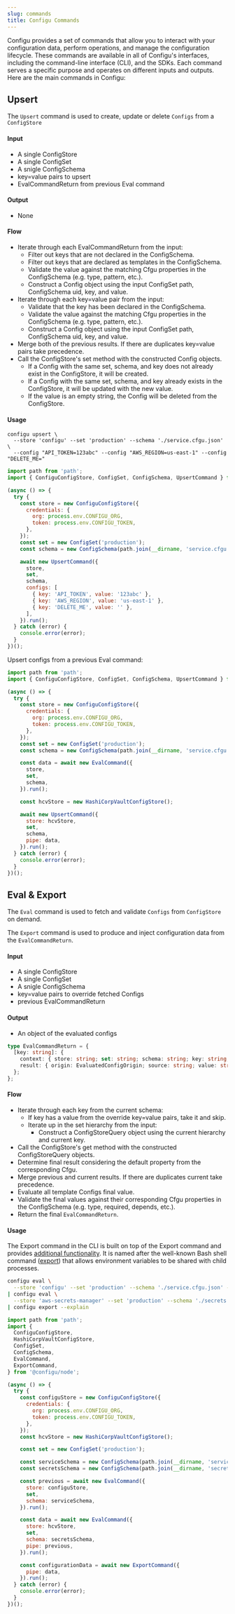 ```yaml
---
slug: commands
title: Configu Commands
---
```


Configu provides a set of commands that allow you to interact with your configuration data, perform operations, and manage the configuration lifecycle. These commands are available in all of Configu's interfaces, including the command-line interface (CLI), and the SDKs. Each command serves a specific purpose and operates on different inputs and outputs. Here are the main commands in Configu:

## Upsert

The `Upsert` command is used to create, update or delete `Configs` from a `ConfigStore`

#### Input

- A single ConfigStore
- A single ConfigSet
- A snigle ConfigSchema
- key=value pairs to upsert
- EvalCommandReturn from previous Eval command

#### Output

- None

#### Flow

- Iterate through each EvalCommandReturn from the input:
  - Filter out keys that are not declared in the ConfigSchema.
  - Filter out keys that are declared as templates in the ConfigSchema.
  - Validate the value against the matching Cfgu properties in the ConfigSchema (e.g. type, pattern, etc.).
  - Construct a Config object using the input ConfigSet path, ConfigSchema uid, key, and value.
- Iterate through each key=value pair from the input:
  - Validate that the key has been declared in the ConfigSchema.
  - Validate the value against the matching Cfgu properties in the ConfigSchema (e.g. type, pattern, etc.).
  - Construct a Config object using the input ConfigSet path, ConfigSchema uid, key, and value.
- Merge both of the previous results. If there are duplicates key=value pairs take precedence.
- Call the ConfigStore's set method with the constructed Config objects.
  - If a Config with the same set, schema, and key does not already exist in the ConfigStore, it will be created.
  - If a Config with the same set, schema, and key already exists in the ConfigStore, it will be updated with the new value.
  - If the value is an empty string, the Config will be deleted from the ConfigStore.

#### Usage

```shell
configu upsert \
  --store 'configu' --set 'production' --schema './service.cfgu.json' \
  --config "API_TOKEN=123abc" --config "AWS_REGION=us-east-1" --config "DELETE_ME="
```

```js
import path from 'path';
import { ConfiguConfigStore, ConfigSet, ConfigSchema, UpsertCommand } from '@configu/node';

(async () => {
  try {
    const store = new ConfiguConfigStore({
      credentials: {
        org: process.env.CONFIGU_ORG,
        token: process.env.CONFIGU_TOKEN,
      },
    });
    const set = new ConfigSet('production');
    const schema = new ConfigSchema(path.join(__dirname, 'service.cfgu.json'));

    await new UpsertCommand({
      store,
      set,
      schema,
      configs: [
        { key: 'API_TOKEN', value: '123abc' },
        { key: 'AWS_REGION', value: 'us-east-1' },
        { key: 'DELETE_ME', value: '' },
      ],
    }).run();
  } catch (error) {
    console.error(error);
  }
})();
```

Upsert configs from a previous Eval command:

```js
import path from 'path';
import { ConfiguConfigStore, ConfigSet, ConfigSchema, UpsertCommand } from '@configu/node';

(async () => {
  try {
    const store = new ConfiguConfigStore({
      credentials: {
        org: process.env.CONFIGU_ORG,
        token: process.env.CONFIGU_TOKEN,
      },
    });
    const set = new ConfigSet('production');
    const schema = new ConfigSchema(path.join(__dirname, 'service.cfgu.json'));

    const data = await new EvalCommand({
      store,
      set,
      schema,
    }).run();

    const hcvStore = new HashiCorpVaultConfigStore();

    await new UpsertCommand({
      store: hcvStore,
      set,
      schema,
      pipe: data,
    }).run();
  } catch (error) {
    console.error(error);
  }
})();
```

## Eval & Export

The `Eval` command is used to fetch and validate `Configs` from `ConfigStore` on demand.

The `Export` command is used to produce and inject configuration data from the `EvalCommandReturn`.

#### Input

- A single ConfigStore
- A single ConfigSet
- A snigle ConfigSchema
- key=value pairs to override fetched Configs
- previous EvalCommandReturn

#### Output

- An object of the evaluated configs

```ts
type EvalCommandReturn = {
  [key: string]: {
    context: { store: string; set: string; schema: string; key: string; cfgu: Cfgu };
    result: { origin: EvaluatedConfigOrigin; source: string; value: string };
  };
};
```

#### Flow

- Iterate through each key from the current schema:
  - If key has a value from the override key=value pairs, take it and skip.
  - Iterate up in the set hierarchy from the input:
    - Construct a ConfigStoreQuery object using the current hierarchy and current key.
- Call the ConfigStore's get method with the constructed ConfigStoreQuery objects.
- Determine final result considering the default property from the corresponding Cfgu.
- Merge previous and current results. If there are duplicates current take precedence.
- Evaluate all template Configs final value.
- Validate the final values against their corresponding Cfgu properties in the ConfigSchema (e.g. type, required, depends, etc.).
- Return the final `EvalCommandReturn`.

#### Usage

<Admonition type="info">

The Export command in the CLI is built on top of the Export command and provides [additional functionality](/cli-commands/#configu-export). It is named after the well-known Bash shell command ([export](https://www.geeksforgeeks.org/export-command-in-linux-with-examples/)) that allows environment variables to be shared with child processes.

</Admonition>

```bash
configu eval \
  --store 'configu' --set 'production' --schema './service.cfgu.json' --config "AWS_REGION=us-east-1" \
| configu eval \
  --store 'aws-secrets-manager' --set 'production' --schema './secrets.cfgu.json' \
| configu export --explain
```

```js
import path from 'path';
import {
  ConfiguConfigStore,
  HashiCorpVaultConfigStore,
  ConfigSet,
  ConfigSchema,
  EvalCommand,
  ExportCommand,
} from '@configu/node';

(async () => {
  try {
    const configuStore = new ConfiguConfigStore({
      credentials: {
        org: process.env.CONFIGU_ORG,
        token: process.env.CONFIGU_TOKEN,
      },
    });
    const hcvStore = new HashiCorpVaultConfigStore();

    const set = new ConfigSet('production');

    const serviceSchema = new ConfigSchema(path.join(__dirname, 'service.cfgu.json'));
    const secretsSchema = new ConfigSchema(path.join(__dirname, 'secrets.cfgu.json'));

    const previous = await new EvalCommand({
      store: configuStore,
      set,
      schema: serviceSchema,
    }).run();

    const data = await new EvalCommand({
      store: hcvStore,
      set,
      schema: secretsSchema,
      pipe: previous,
    }).run();

    const configurationData = await new ExportCommand({
      pipe: data,
    }).run();
  } catch (error) {
    console.error(error);
  }
})();
```
